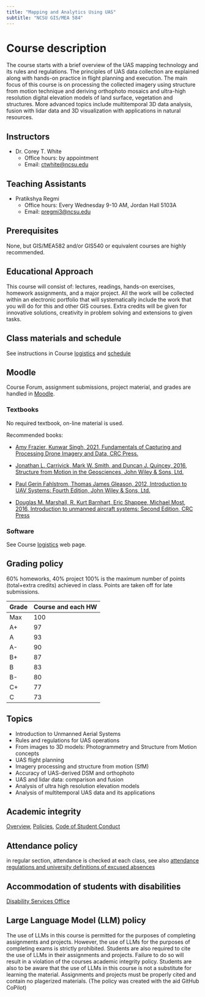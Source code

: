 ```yaml
---
title: "Mapping and Analytics Using UAS"
subtitle: "NCSU GIS/MEA 584"
---
```


# Course description

The course starts with a brief overview of the UAS mapping technology and its rules and regulations. The principles of UAS data collection are explained along with hands-on practice in flight planning and execution. The main focus of this course is on processing the collected imagery using structure from motion technique and deriving orthophoto mosaics and ultra-high resolution digital elevation models of land surface, vegetation and structures. More advanced topics include multitemporal 3D data analysis, fusion with lidar data and 3D visualization with applications in natural resources. 

## Instructors

- Dr. Corey T. White
  * Office hours: 	by appointment
  * Email: 	[ctwhite@ncsu.edu](ctwhite@ncsu.edu)

## Teaching Assistants

- Pratikshya Regmi
  * Office hours: Every Wednesday 9-10 AM, Jordan Hall 5103A
  * Email: [pregmi3@ncsu.edu](pregmi3@ncsu.edu)

## Prerequisites

 None, but GIS/MEA582 and/or GIS540 or equivalent courses are highly recommended. 

## Educational Approach

 This course will consist of: lectures, readings, hands-on exercises, homework assignments, and a major project. All the work will be collected within an electronic portfolio that will systematically include the work that you will do for this and other GIS courses. Extra credits will be given for innovative solutions, creativity in problem solving and extensions to given tasks. 

## Class materials and schedule

See instructions in Course [logistics](/course/logistics.qmd) and [schedule](/course/schedule.qmd)

## Moodle

Course Forum, assignment submissions, project material, and grades are handled in [Moodle]({{< var course_params.moodle_link >}}).

### Textbooks

No required textbook, on-line material is used.

Recommended books:

* [Amy Frazier, Kunwar Singh, 2021, Fundamentals of Capturing and Processing Drone Imagery and Data, CRC Press.](https://www.taylorfrancis.com/books/edit/10.1201/9780429283239/fundamentals-capturing-processing-drone-imagery-data-amy-frazier-kunwar-singh)

* [Jonathan L. Carrivick, Mark W. Smith, and Duncan J. Quincey, 2016, Structure from Motion in the Geosciences, John Wiley & Sons, Ltd.](https://www.wiley.com/go/carrivick/structuremotiongeosciences)

* [Paul Gerin Fahlstrom, Thomas James Gleason, 2012, Introduction to UAV Systems: Fourth Edition, John Wiley & Sons, Ltd.](https://onlinelibrary.wiley.com/book/10.1002/9781118396780)
    
* [Douglas M. Marshall, R. Kurt Barnhart, Eric Shappee, Michael Most, 2016, Introduction to unmanned aircraft systems: Second Edition, CRC Press](https://catalog.lib.ncsu.edu/record/NCSU3721828) 

### Software

See Course [logistics](/course/logistics.qmd) web page.

## Grading policy

60% homeworks, 40% project
100% is the maximum number of points (total+extra credits) achieved in class. Points are taken off for late submissions.

| Grade | Course and each HW |
|-------|--------------------|
| Max   | 100                |
| A+    | 97                 |
| A     | 93                 |
| A-    | 90                 |
| B+    | 87                 |
| B     | 83                 |
| B-    | 80                 |
| C+    | 77                 |
| C     | 73                 |

## Topics

* Introduction to Unmanned Aerial Systems
* Rules and regulations for UAS operations
* From images to 3D models: Photogrammetry and Structure from Motion concepts
* UAS flight planning
* Imagery processing and structure from motion (SfM)
* Accuracy of UAS-derived DSM and orthophoto
* UAS and lidar data: comparison and fusion
* Analysis of ultra high resolution elevation models
* Analysis of multitemporal UAS data and its applications

## Academic integrity

[Overview](https://studentconduct.dasa.ncsu.edu/), [Policies](https://policies.ncsu.edu/), [Code of Student Conduct](https://policies.ncsu.edu/policy/pol-11-35-01/) 

## Attendance policy

in regular section, attendance is checked at each class, see also [attendance regulations and university definitions of excused absences](https://policies.ncsu.edu/regulation/reg-02-20-03)

## Accommodation of students with disabilities

[Disability Services Office](https://dso.dasa.ncsu.edu/)

## Large Language Model (LLM) policy

The use of LLMs in this course is permitted for the purposes of completing assignments and projects. However, the use of LLMs for the purposes of completing exams is strictly prohibited. Students are also required to cite the use of LLMs in their assignments and projects. Failure to do so will result in a violation of the courses academic integrity policy. Students are also to be aware that the use of LLMs in this course is not a substitute for learning the material. Assignments and projects must be properly cited and contain no plagerized materials. (The policy was created with the aid GitHub CoPilot)
